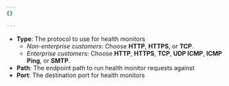 ```yaml
---
{}

---
```


* **Type**: The protocol to use for health monitors
  * *Non-enterprise customers*: Choose **HTTP**, **HTTPS**, or **TCP**.
  * *Enterprise customers*: Choose **HTTP**, **HTTPS**, **TCP**, **UDP ICMP**, **ICMP Ping**, or **SMTP**.
* **Path**: The endpoint path to run health monitor requests against
* **Port**: The destination port for health monitors
